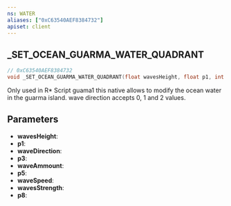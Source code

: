 ```yaml
---
ns: WATER
aliases: ["0xC63540AEF8384732"]
apiset: client
---
```

## _SET_OCEAN_GUARMA_WATER_QUADRANT

```c
// 0xC63540AEF8384732
void _SET_OCEAN_GUARMA_WATER_QUADRANT(float wavesHeight, float p1, int waveDirection, float p3, float waveAmmount, float p5, float waveSpeed, float wavesStrength, int p8);
```

Only used in R* Script guama1 this native allows to modify the ocean water in the guarma island. wave direction accepts 0, 1 and 2 values.

## Parameters
* **wavesHeight**:
* **p1**:
* **waveDirection**:
* **p3**:
* **waveAmmount**:
* **p5**:
* **waveSpeed**:
* **wavesStrength**:
* **p8**: